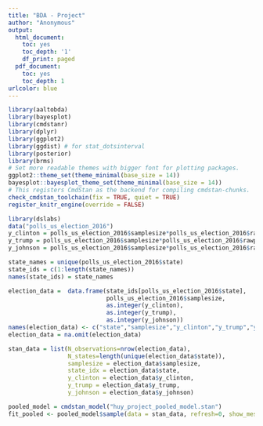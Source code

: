 ---
title: "BDA - Project"
author: "Anonymous"
output:
  html_document:
    toc: yes
    toc_depth: '1'
    df_print: paged
  pdf_document:
    toc: yes
    toc_depth: 1
urlcolor: blue
---

```{r, include=FALSE}
library(aaltobda)
library(bayesplot)
library(cmdstanr)
library(dplyr)
library(ggplot2)
library(ggdist) # for stat_dotsinterval
library(posterior)
library(brms)
# Set more readable themes with bigger font for plotting packages.
ggplot2::theme_set(theme_minimal(base_size = 14))
bayesplot::bayesplot_theme_set(theme_minimal(base_size = 14))
# This registers CmdStan as the backend for compiling cmdstan-chunks.
check_cmdstan_toolchain(fix = TRUE, quiet = TRUE)
register_knitr_engine(override = FALSE)
```

```{r}
library(dslabs)
data("polls_us_election_2016")
y_clinton = polls_us_election_2016$samplesize*polls_us_election_2016$rawpoll_clinton/100
y_trump = polls_us_election_2016$samplesize*polls_us_election_2016$rawpoll_trump/100
y_johnson = polls_us_election_2016$samplesize*polls_us_election_2016$rawpoll_johnson/100

state_names = unique(polls_us_election_2016$state)
state_ids = c(1:length(state_names))
names(state_ids) = state_names

election_data =  data.frame(state_ids[polls_us_election_2016$state], 
                            polls_us_election_2016$samplesize, 
                            as.integer(y_clinton), 
                            as.integer(y_trump), 
                            as.integer(y_johnson))
names(election_data) <- c("state","samplesize","y_clinton","y_trump","y_johnson")
election_data = na.omit(election_data)
```

```{r, message=FALSE}
stan_data = list(N_observations=nrow(election_data),
                 N_states=length(unique(election_data$state)), 
                 samplesize = election_data$samplesize,
                 state_idx = election_data$state, 
                 y_clinton = election_data$y_clinton,
                 y_trump = election_data$y_trump,
                 y_johnson = election_data$y_johnson)

pooled_model = cmdstan_model("huy_project_pooled_model.stan")
fit_pooled <- pooled_model$sample(data = stan_data, refresh=0, show_messages=FALSE)
```

